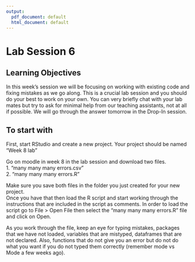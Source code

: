 ```yaml
---
output:
  pdf_document: default
  html_document: default
---
```

# Lab Session 6 {#Week17}

## Learning Objectives
In this week's session we will be focusing on working with existing code and fixing mistakes as we go along.
This is a crucial lab session and you should do your best to work on your own. You can very briefly chat with your lab mates but try to ask for minimal help from our teaching assistants, not at all if possible. We will go through the answer tomorrow in the Drop-In session.  

## To start with 
First, start RStudio and create a new project. Your project should be named "Week 8 lab"

Go on moodle in week 8 in the lab session and download two files.  
1. "many many many errors.csv"   
2. "many many many errors.R"  

Make sure you save both files in the folder you just created for your new project.  
Once you have that then load the R script and start working through the instructions that are included in the script as comments.
In order to load the script go to File > Open File then select the "many many many errors.R" file and click on Open.  

As you work through the file, keep an eye for typing mistakes, packages that we have not loaded, variables that are mistyped, dataframes that are not declared. Also, functions that do not give you an error but do not do what you want if you do not typed them correctly (remember mode vs Mode a few weeks ago).

